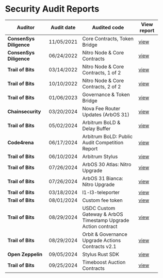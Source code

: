 # Security Audit Reports

| Auditor                 | Audit date | Audited code                                                  | View report                                                                                                                        |
| ----------------------- | ---------- | ------------------------------------------------------------- | ---------------------------------------------------------------------------------------------------------------------------------- |
| **ConsenSys Diligence** | 11/05/2021 | Core Contracts, Token Bridge                                  | [view](hosted-audit-reports/2021_11_05_consensys_diligence_security_audit_core_contracts_token_bridge.pdf)                         |
| **ConsenSys Diligence** | 06/24/2022 | Nitro Node & Core Contracts                                   | [view](hosted-audit-reports/2024_06_24_consensys_diligence_security_audit_nitro_contracts.pdf)                                     |
| **Trail of Bits**       | 03/14/2022 | Nitro Node & Core Contracts, 1 of 2                           | [view](hosted-audit-reports/2022_03_14_trail_of_bits_security_audit_nitro_1_of_2.pdf)                                              |
| **Trail of Bits**       | 10/10/2022 | Nitro Node & Core Contracts, 2 of 2                           | [view](hosted-audit-reports/2022_10_22_trail_of_bits_security_audit_nitro_2_of_2.pdf)                                              |
| **Trail of Bits**       | 01/06/2023 | Governance & Token Bridge                                     | [view](hosted-audit-reports/2023_06_23_trail_of_bits_security_audit_governance_report_governance_token_bridge.pdf)                 |
| **Chainsecurity**       | 03/20/2024 | Nova Fee Router Updates (ArbOS 31)                            | [view](hosted-audit-reports/2024_08_20_chainsecurity_security_audit_nova_fee_router_update_arbos_31.pdf)                           |
| **Trail of Bits**       | 05/02/2024 | Arbitrum BoLD & Delay Buffer                                  | [view](hosted-audit-reports/2024_05_02_trail_of_bits_security_audit_bold_delay_buffer.pdf)                                         |
| **Code4rena**           | 06/17/2024 | Arbitrum BoLD: Public Audit Competition Report                | [view](hosted-audit-reports/2024_06_17_code4arena_security_audit_arbos30_nitro_upgrade.pdf)                                        |
| **Trail of Bits**       | 06/10/2024 | Arbitrum Stylus                                               | [view](hosted-audit-reports/2024_06_10_trail_of_bits_security_audit_stylus.pdf)                                                    |
| **Trail of Bits**       | 07/26/2024 | ArbOS 30 Atlas: Nitro Upgrade                                 | [view](hosted-audit-reports/2024_07_26_trail_of_bits_security_audit_arbos30_nitro_upgrade.pdf)                                     |
| **Trail of Bits**       | 07/26/2024 | ArbOS 31 Bianca: Nitro Upgrade                                | [view](hosted-audit-reports/2024_07_26_trail_of_bits_security_audit_arbos_31.pdf)                                                  |
| **Trail of Bits**       | 03/18/2024 | l1-l3-teleporter                                              | [view](hosted-audit-reports/2024_03_18_trail_of_bits_security_audit_l1_l3_teleporter.pdf)                                          |
| **Trail of Bits**       | 08/01/2024 | Custom fee token                                              | [view](hosted-audit-reports/2024_08_01_trail_of_bits_security_audit_custom_fee_token.pdf)                                          |
| **Trail of Bits**       | 08/29/2024 | USDC Custom Gateway & ArbOS Timestamp Upgrade Action contract | [view](hosted-audit-reports/2024_08_29_trail_of_bits_security_audit_usdc_custom_gateway_and_arbos_upgrade_at_timestamp_action.pdf) |
| **Trail of Bits**       | 08/29/2024 | Orbit & Governance Upgrade Actions Contracts v2.1             | [view](hosted-audit-reports/2024_08_29_trail_of_bits_security_audit_orbit_and_governance_upgrade_actions_v2.1.pdf)                 |
| **Open Zeppelin**       | 09/05/2024 | Stylus Rust SDK                                               | [view](hosted-audit-reports/2024_09_05_open_zeppelin_security_audit_stylus_rust_sdk.pdf)                                           |
| **Trail of Bits**       | 09/25/2024 | Timeboost Auction Contracts                                   | [view](hosted-audit-reports/2024_09_25_trail_of_bits_security_audit_timeboost_auction_contracts.pdf)                               |
